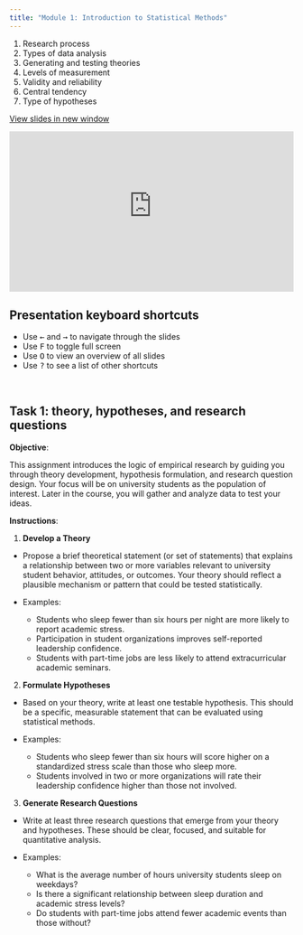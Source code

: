 ```yaml
---
title: "Module 1: Introduction to Statistical Methods"
---
```


1. Research process
2. Types of data analysis
3. Generating and testing theories
4. Levels of measurement
5. Validity and reliability
6. Central tendency
7. Type of hypotheses

<a href="https://econ-115a-econometrics.github.io/econ115a-lectures/m1-intro-statistics" target="_blank" class="btn-slides">View slides in new window</a>

::: {.box style="padding-bottom:56.25%; position:relative; display:block; width: 100%"}
<iframe width="100%" height="100%" src="https://econ-115a-econometrics.github.io/econ115a-lectures/m1-intro-statistics" frameborder="0" allowfullscreen style="position:absolute; top:0; left: 0">

</iframe>
:::

:::: callout-tip
## Presentation keyboard shortcuts

::: text-line-space
<ul>

<li>Use <kbd>←</kbd> and <kbd>→</kbd> to navigate through the slides</li>

<li>Use <kbd>F</kbd> to toggle full screen</li>

<li>Use <kbd>O</kbd> to view an overview of all slides</li>

<li>Use <kbd>?</kbd> to see a list of other shortcuts</li>

</ul>
:::
::::

<br>


## Task 1: theory, hypotheses, and research questions 

**Objective**:

This assignment introduces the logic of empirical research by guiding you through theory development, hypothesis formulation, and research question design. Your focus will be on university students as the population of interest. Later in the course, you will gather and analyze data to test your ideas.

**Instructions**:

1. **Develop a Theory**
  - Propose a brief theoretical statement (or set of statements) that explains a relationship between two or more variables relevant to university student behavior, attitudes, or outcomes. Your theory should reflect a plausible mechanism or pattern that could be tested statistically.

- Examples:
  - Students who sleep fewer than six hours per night are more likely to report academic stress.
  - Participation in student organizations improves self-reported leadership confidence.
  - Students with part-time jobs are less likely to attend extracurricular academic seminars.
  
2. **Formulate Hypotheses**
  - Based on your theory, write at least one testable hypothesis. This should be a specific, measurable statement that can be evaluated using statistical methods.

- Examples:
  - Students who sleep fewer than six hours will score higher on a standardized stress scale than those who sleep more.
  - Students involved in two or more organizations will rate their leadership confidence higher than those not involved.
  
3. **Generate Research Questions**
  - Write at least three research questions that emerge from your theory and hypotheses. These should be clear, focused, and suitable for quantitative analysis.

- Examples:
  - What is the average number of hours university students sleep on weekdays?
  - Is there a significant relationship between sleep duration and academic stress levels?
  - Do students with part-time jobs attend fewer academic events than those without?




